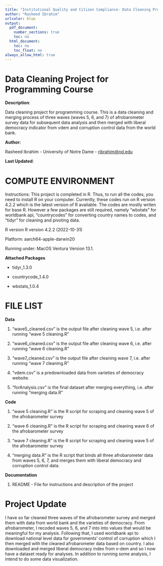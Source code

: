 ```yaml
---
title: "Institutional Quality and Citizen Compliance- Data Cleaning Project for Programming Course"
author: "Rasheed Ibrahim"
urlcolor: blue
output:
  pdf_document:
    number_sections: true
    toc: no
  html_document:
    toc: no
    toc_float: no
always_allow_html: true
---
```


# Data Cleaning Project for Programming Course

\bigskip

**Description**:

Data cleaning project for programming course. This is a data cleaning and merging process of three waves (waves 5, 6, and 7) of afrobarometer survey data for subsequent data analysis and then merged with liberal democracy indicator from vdem and corruption control data from the world bank.

\bigskip

**Author:**

\par

Rasheed Ibrahim - University of Notre Dame - [ribrahim\@nd.edu](mailto:ribrahim@nd.edu){.email}

\bigskip

**Last Updated**:

\par

\today

# COMPUTE ENVIRONMENT

Instructions: This project is completed in R. Thus, to run all the codes, you need to install R on your computer. Currently, these codes run on R version 4.2.2 which is the latest version of R available. The codes are mostly writen for base R. However a few packages are still required, namely "wbstats" for worldbank api, "countrycodes" for converting country names to codes, and "tidyr" for cleaning and pivoting data. \bigskip

R version R version 4.2.2 (2022-10-31)

\par

Platform: aarch64-apple-darwin20

\par

Running under: MacOS Ventura Version 13.1.

\par

\bigskip

**Attached Packages**

\par

-   tidyr_1.3.0

    \par

-   countrycode_1.4.0

    \par

-   wbstats_1.0.4

    \par

# FILE LIST

\bigskip

**Data**

\par

1.  "wave5_cleaned.csv" is the output file after cleaning wave 5, i.e. after running "wave 5 cleaning.R"

2.  "wave6_cleaned.csv" is the output file after cleaning wave 6, i.e. after running "wave 6 cleaning.R"

3.  "wave7_cleaned.csv" is the output file after cleaning wave 7, i.e. after running "wave 7 cleaning.R"

4.  "vdem.csv" is a predownloaded data from varieties of democracy website.

5.  "forAnalysis.csv" is the final dataset after merging everything, i.e. after running "merging data.R"

\bigskip

**Code**

\par

1.  "wave 5 cleaning.R" is the R script for scraping and cleaning wave 5 of the afrobarometer survey

2.  "wave 6 cleaning.R" is the R script for scraping and cleaning wave 6 of the afrobarometer survey

3.  "wave 7 cleaning.R" is the R script for scraping and cleaning wave 5 of the afrobarometer survey

4.  "merging data.R" is the R script that binds all three afrobarometer data from waves 5, 6, 7, and merges them with liberal democracy and corruption control data.

\bigskip

**Documentation**

\par

1.  README - File for instructions and description of the project

# Project Update

I have so far cleaned three waves of the afrobarometer survey and merged them with data from world bank and the varieties of democracy. From afrobarometer, I recoded waves 5, 6, and 7 into into values that would be meaningful for my analysis. Following that, I used worldbank api to download national level data for governments' control of corruption which I then merged with the cleaned afrobarometer data based on country. I also downloaded and merged liberal democracy index from v-dem and so I now have a dataset ready for analyses. In addition to running some analysis, I intend to do some data visualization.
